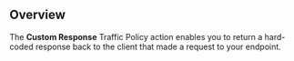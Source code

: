 
## Overview

The **Custom Response** Traffic Policy action enables you to return a hard-coded
response back to the client that made a request to your endpoint.
